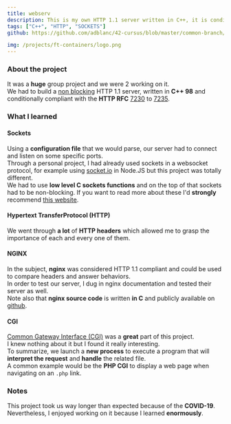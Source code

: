 ```yaml
---
title: webserv
description: This is my own HTTP 1.1 server written in C++, it is conditional compliant with the rfc 7230 to 7235.
tags: ["C++", "HTTP", "SOCKETS"]
github: https://github.com/adblanc/42-cursus/blob/master/common-branch/circle-5/webserv

img: /projects/ft-containers/logo.png
---
```


### About the project

It was a **huge** group project and we were 2 working on it. <br />
We had to build a [non blocking](https://en.wikipedia.org/wiki/Asynchronous_I/O) HTTP 1.1 server, written in **C++ 98** and conditionally compliant with the **HTTP RFC** [7230](https://tools.ietf.org/html/rfc7230) to [7235](https://tools.ietf.org/html/rfc7235).

### What I learned

#### Sockets

Using a **configuration file** that we would parse, our server had to connect and listen on some specific ports. <br />
Through a personal project, I had already used sockets in a websocket protocol, for example using [socket.io](https://socket.io/) in Node.JS but this project was totally different. <br />
We had to use **low level C sockets functions** and on the top of that sockets had to be non-blocking.
If you want to read more about these I'd **strongly** recommend [this website](http://dwise1.net/pgm/sockets/blocking.html).

#### Hypertext TransferProtocol (HTTP)

We went through **a lot** of **HTTP headers** which allowed me to grasp the importance of each and every one of them.

#### NGINX

In the subject, **nginx** was considered HTTP 1.1 compliant and could be used to compare headers and answer behaviors. <br />
In order to test our server, I dug in nginx documentation and tested their server as well. <br />
Note also that **nginx source code** is written **in C** and publicly available on [github](https://github.com/nginx/nginx).

#### CGI

[Common Gateway Interface (CGI)](https://en.wikipedia.org/wiki/Common_Gateway_Interface) was a **great** part of this project. <br />
I knew nothing about it but I found it really interesting. <br />
To summarize, we launch a **new process** to execute a program that will **interpret the request** and **handle** the related file. <br />
A common example would be the **PHP CGI** to display a web page when navigating on an `.php` link.

### Notes

This project took us way longer than expected because of the **COVID-19**. <br />
Nevertheless, I enjoyed working on it because I learned **enormously**.
